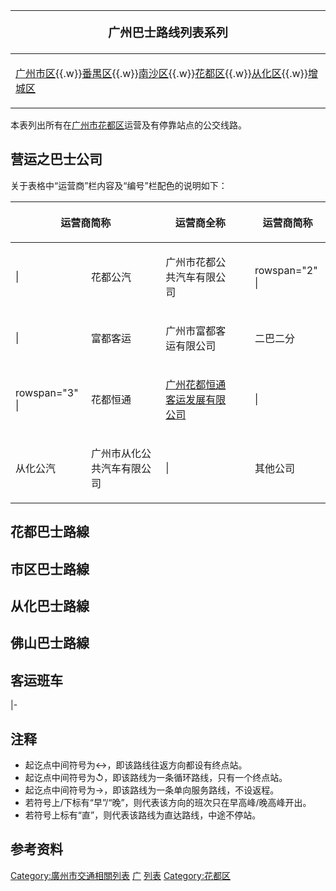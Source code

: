 {{Update often|条目}}<!--
!!!!!
注：如需更新线路资料，请移步[[Module:GZBUS/huadu|Module:GZBUS/huadu]]。
!!!!!
-->
{{noteTA
|G1=Transport
}}
{|class="toccolours plainlinks" style="font-size:95%" align=center
!<big>广州巴士路线列表系列</big>
|-
![[广州巴士路线列表|广州市区]]{{.w}}[[番禺巴士路线列表|番禺区]]{{.w}}[[南沙巴士路线列表|南沙区]]{{.w}}[[花都巴士路线列表|花都区]]{{.w}}[[从化巴士路线列表|从化区]]{{.w}}[[增城巴士路线列表|增城区]]
|}
本表列出所有在[[广州市|广州市]][[花都区|花都区]]运营及有停靠站点的公交线路。

== 营运之巴士公司 ==
关于表格中“运营商”栏内容及“编号”栏配色的说明如下：
{| class="wikitable" style="margin: 1em auto 1em auto; width:80%"
|+
! colspan="2" |运营商简称!!运营商全称 !! width="0"| !! colspan="2" |运营商简称!!colspan="2"|运营商全称
|- align="center"
|{{广州巴士公司色块|huadu}}|
|花都公汽
|广州市花都公共汽车有限公司
| rowspan="4" |
| rowspan="2" {{广州巴士公司色块|bus2}}|
|二巴一分
| rowspan="2" |[[广州市第二巴士|广州市第二巴士有限公司]]
|第一分公司
|- align="center"
|{{广州巴士公司色块|fudu}}|
|富都客运
|广州市富都客运有限公司
|二巴二分
|第二分公司
|- align="center"
| rowspan="3" {{广州巴士公司色块|bus2}}|
|花都恒通
|[[广州花都恒通客运发展|广州花都恒通客运发展有限公司]]
|{{广州巴士公司色块|multi}}|
|多间公司
| colspan="2" |（由多于一间公司联营）
|- align="center" 
|从化公汽
|广州市从化公共汽车有限公司
|{{广州巴士公司色块|other}}|
|其他公司
| colspan="2" |（由表中列出的其他公司营办）
|}

== 花都巴士路線 ==
{{广州巴士路线列表|loc=花都|花1|2|2B|4|5|5B|6|7|8|9|10|11|15|16|16班|17|17A|17王|17五|18|19|19快|21|22|23|23班|24|25|25B|26|27|29|30|31|31B|32|36|37|38|39|62|63|63A|68|70|70A|71|73|75|75A|76|76A|夜76|80|81|81A|83|83B|84|85|86|88|89|92|93}}

== 市区巴士路線 ==
{{广州巴士路线列表|701|702|703|704|705|706|707|708|709|710|711|712|713|714|715|716|825|828|夜87|夜92|夜106|夜116|夜129|高峰快线72|狮岭桂花岗}}

== 从化巴士路線 ==
{{广州巴士路线列表|loc=从化|806}}

== 佛山巴士路線 ==
{{广州巴士路线列表|loc=佛山|乐平01B}}

== 客运班车 ==
{{广州巴士路线列表|loc=花都|end=no|石角}}
|-
{{广州巴士路线列表|start=no|机场快线6C|机场快线9B}}

== 注释 ==
{{NoteFoot}}
* 起讫点中间符号为↔，即该路线往返方向都设有终点站。
* 起讫点中间符号为↺，即该路线为一条循环路线，只有一个终点站。
* 起讫点中间符号为→，即该路线为一条单向服务路线，不设返程。
* 若符号上/下标有“早”/“晚”，则代表该方向的班次只在早高峰/晚高峰开出。
* 若符号上标有“直”，则代表该路线为直达路线，中途不停站。

== 参考资料 ==
{{reflist}}
{{reflist|list=
* [http://www.huadu.gov.cn/gzhdjt/attachment/0/94/94249/6442437.xlsx 花都公汽公司]、[http://www.huadu.gov.cn/gzhdjt/attachment/0/94/94252/6442450.xlsx 花都恒通公司]、[http://www.huadu.gov.cn/gzhdjt/attachment/0/94/94248/6442429.xlsx 富都公司]营运线路信息公示（2020年第二季度）. 花都区交通运输局. 广州市花都区人民政府-政府信息公开系统. 2020-04-01.
* {{Cite web|title=通知公告|url=https://www.huadu.gov.cn/gzhdjt/gkmlpt/index#5864|accessdate=2019-11-14|work=花都区交通运输局|publisher=广州市花都区人民政府-政府信息公开系统}}
}}
{{广州巴士}}
{{广东公交线路表}}
[[Category:廣州市交通相關列表|Category:廣州市交通相關列表]]
[[Category:广东公交路线列表|广]]
[[Category:广州巴士|列表]]
[[Category:花都区|Category:花都区]]